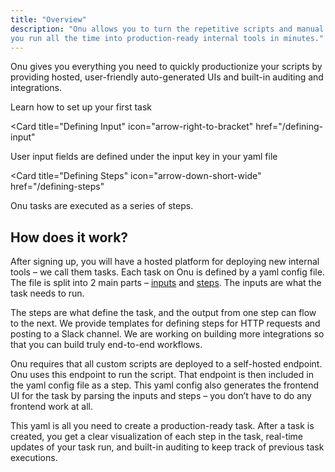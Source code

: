 ```yaml
---
title: "Overview"
description: "Onu allows you to turn the repetitive scripts and manual workflows 
you run all the time into production-ready internal tools in minutes."
---
```


Onu gives you everything you need to quickly productionize your scripts by providing
hosted, user-friendly auto-generated UIs and built-in auditing and integrations.

<CardGroup>
<Card
  title="Getting Started"
  icon="circle-play"
  href="/introduction/getting-started"
>
 Learn how to set up your first task
</Card>

<Card
  title="Defining Input"
  icon="arrow-right-to-bracket"
  href="/defining-input"
>
  User input fields are defined under the input key in your yaml file
</Card>

<Card
  title="Defining Steps"
  icon="arrow-down-short-wide"
  href="/defining-steps"
>
  Onu tasks are executed as a series of steps.
</Card>

</CardGroup>

## How does it work?

After signing up, you will have a hosted platform for deploying new internal tools – we call them tasks. Each task
on Onu is defined by a yaml config file. The file is split into 2 main parts – [inputs](/defining-input) and [steps](/defining-steps). The
inputs are what the task needs to run.

The steps are what define the task, and the output from one step can flow to the next. We provide templates for
defining steps for HTTP requests and posting to a Slack channel. We are working on building more integrations so
that you can build truly end-to-end workflows.

Onu requires that all custom scripts are deployed to a self-hosted endpoint. Onu uses this endpoint to run the
script. That endpoint is then included in the yaml config file as a step. This yaml config also generates the
frontend UI for the task by parsing the inputs and steps – you don’t have to do any frontend work at all.

This yaml is all you need to create a production-ready task. After a task is created, you get a clear
visualization of each step in the task, real-time updates of your task run, and built-in auditing to keep
track of previous task executions.
